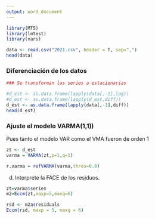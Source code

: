 ```yaml
---
output: word_document
---
```



```r
library(MTS)
library(lmtest)
library(vars)
```


```r
data <- read.csv("2021.csv", header = T, sep=",")
head(data)
```

### Diferenciación de los datos

```r
### Se transforman las series a estacionarias

#d_est <- as.data.frame(lapply(data[,-1],log))
#d_est <- as.data.frame(lapply(d_est,diff))
d_est <- as.data.frame(lapply(data[,-1],diff))
head(d_est)

```



### Ajuste el modelo VARMA(1,1))

Pues tanto el modelo VAR como el VMA fueron de orden 1  

```r
zt <- d_est
varma = VARMA(zt,p=1,q=1)
```


```r
r.varma = refVARMA(varma,thres=0.8)
```



d)	Interprete la FACE de los residuos.


```r
zt=varma$series
m2=Eccm(zt,maxp=5,maxq=6)
```



```r
rsd <- m2a$residuals
Eccm(rsd, maxp = 5, maxq = 6)
```


